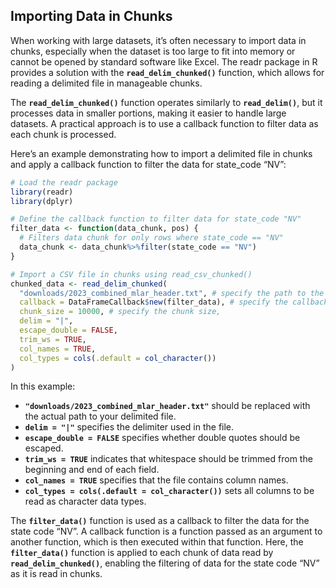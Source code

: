 ## Importing Data in Chunks

When working with large datasets, it's often necessary to import data in chunks, especially when the dataset is too large to fit into memory or cannot be opened by standard software like Excel. The readr package in R provides a solution with the **`read_delim_chunked()`** function, which allows for reading a delimited file in manageable chunks.

The **`read_delim_chunked()`** function operates similarly to **`read_delim()`**, but it processes data in smaller portions, making it easier to handle large datasets. A practical approach is to use a callback function to filter data as each chunk is processed.

Here's an example demonstrating how to import a delimited file in chunks and apply a callback function to filter the data for state_code "NV":


```r
# Load the readr package
library(readr)
library(dplyr)

# Define the callback function to filter data for state_code "NV"
filter_data <- function(data_chunk, pos) {
  # Filters data chunk for only rows where state_code == "NV"
  data_chunk <- data_chunk%>%filter(state_code == "NV")
}

# Import a CSV file in chunks using read_csv_chunked()
chunked_data <- read_delim_chunked(
  "downloads/2023_combined_mlar_header.txt", # specify the path to the CSV file
  callback = DataFrameCallback$new(filter_data), # specify the callback function
  chunk_size = 10000, # specify the chunk size,
  delim = "|",
  escape_double = FALSE,
  trim_ws = TRUE,
  col_names = TRUE,
  col_types = cols(.default = col_character())
)
```

In this example:

*   **`"downloads/2023_combined_mlar_header.txt"`** should be replaced with the actual path to your delimited file.
*   **`delim = "|"`** specifies the delimiter used in the file.
*   **`escape_double = FALSE`** specifies whether double quotes should be escaped.
*   **`trim_ws = TRUE`** indicates that whitespace should be trimmed from the beginning and end of each field.
*   **`col_names = TRUE`** specifies that the file contains column names.
*   **`col_types = cols(.default = col_character())`** sets all columns to be read as character data types.

The **`filter_data()`** function is used as a callback to filter the data for the state code "NV". A callback function is a function passed as an argument to another function, which is then executed within that function. Here, the **`filter_data()`** function is applied to each chunk of data read by **`read_delim_chunked()`**, enabling the filtering of data for the state code "NV" as it is read in chunks.



